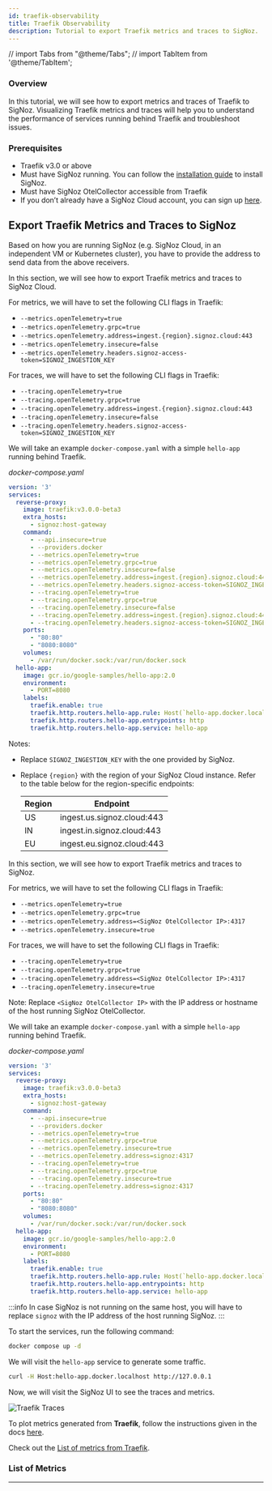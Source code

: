 ```yaml
---
id: traefik-observability
title: Traefik Observability
description: Tutorial to export Traefik metrics and traces to SigNoz.
---
```

// import Tabs from "@theme/Tabs";
// import TabItem from '@theme/TabItem';


### Overview

In this tutorial, we will see how to export metrics and traces of Traefik to SigNoz.
Visualizing Traefik metrics and traces will help you to understand the performance
of services running behind Traefik and troubleshoot issues.

### Prerequisites

- Traefik v3.0 or above
- Must have SigNoz running. You can follow the [installation guide][1] to install SigNoz.
- Must have SigNoz OtelCollector accessible from Traefik
- If you don’t already have a SigNoz Cloud account, you can sign up [here][4].

## Export Traefik Metrics and Traces to SigNoz

Based on how you are running SigNoz (e.g. SigNoz Cloud, in an independent VM or Kubernetes cluster),
you have to provide the address to send data from the above receivers.

<Tabs>
<TabItem value="signoz-cloud" label="SigNoz Cloud" default>

In this section, we will see how to export Traefik metrics and traces to SigNoz Cloud.

For metrics, we will have to set the following CLI flags in Traefik:

- `--metrics.openTelemetry=true`
- `--metrics.openTelemetry.grpc=true`
- `--metrics.openTelemetry.address=ingest.{region}.signoz.cloud:443`
- `--metrics.openTelemetry.insecure=false`
- `--metrics.openTelemetry.headers.signoz-access-token=SIGNOZ_INGESTION_KEY`

For traces, we will have to set the following CLI flags in Traefik:

- `--tracing.openTelemetry=true`
- `--tracing.openTelemetry.grpc=true`
- `--tracing.openTelemetry.address=ingest.{region}.signoz.cloud:443`
- `--tracing.openTelemetry.insecure=false`
- `--tracing.openTelemetry.headers.signoz-access-token=SIGNOZ_INGESTION_KEY`

We will take an example `docker-compose.yaml` with a simple `hello-app`
running behind Traefik.

_docker-compose.yaml_

```yaml {13-14,18-19}
version: '3'
services:
  reverse-proxy:
    image: traefik:v3.0.0-beta3
    extra_hosts:
      - signoz:host-gateway
    command:
      - --api.insecure=true
      - --providers.docker
      - --metrics.openTelemetry=true
      - --metrics.openTelemetry.grpc=true
      - --metrics.openTelemetry.insecure=false
      - --metrics.openTelemetry.address=ingest.{region}.signoz.cloud:443
      - --metrics.openTelemetry.headers.signoz-access-token=SIGNOZ_INGESTION_KEY
      - --tracing.openTelemetry=true
      - --tracing.openTelemetry.grpc=true
      - --tracing.openTelemetry.insecure=false
      - --tracing.openTelemetry.address=ingest.{region}.signoz.cloud:443
      - --tracing.openTelemetry.headers.signoz-access-token=SIGNOZ_INGESTION_KEY
    ports:
      - "80:80"
      - "8080:8080"
    volumes:
      - /var/run/docker.sock:/var/run/docker.sock
  hello-app:
    image: gcr.io/google-samples/hello-app:2.0
    environment:
      - PORT=8080
    labels:
      traefik.enable: true
      traefik.http.routers.hello-app.rule: Host(`hello-app.docker.localhost`)
      traefik.http.routers.hello-app.entrypoints: http
      traefik.http.routers.hello-app.service: hello-app
```

Notes:
- Replace `SIGNOZ_INGESTION_KEY` with the one provided by SigNoz.
- Replace `{region}` with the region of your SigNoz Cloud instance.
  Refer to the table below for the region-specific endpoints:

  | Region	| Endpoint                   |
  | ------- | -------------------------- |
  | US      | ingest.us.signoz.cloud:443 |
  | IN      | ingest.in.signoz.cloud:443 |
  | EU      | ingest.eu.signoz.cloud:443 |

</TabItem>
<TabItem value="self-host" label="Self-Host">

In this section, we will see how to export Traefik metrics and traces to SigNoz.

For metrics, we will have to set the following CLI flags in Traefik:

- `--metrics.openTelemetry=true`
- `--metrics.openTelemetry.grpc=true`
- `--metrics.openTelemetry.address=<SigNoz OtelCollector IP>:4317`
- `--metrics.openTelemetry.insecure=true`

For traces, we will have to set the following CLI flags in Traefik:

- `--tracing.openTelemetry=true`
- `--tracing.openTelemetry.grpc=true`
- `--tracing.openTelemetry.address=<SigNoz OtelCollector IP>:4317`
- `--tracing.openTelemetry.insecure=true`

Note: Replace `<SigNoz OtelCollector IP>` with the IP address or hostname of the host running SigNoz OtelCollector.

We will take an example `docker-compose.yaml` with a simple `hello-app`
running behind Traefik.

_docker-compose.yaml_

```yaml {13,17}
version: '3'
services:
  reverse-proxy:
    image: traefik:v3.0.0-beta3
    extra_hosts:
      - signoz:host-gateway
    command:
      - --api.insecure=true
      - --providers.docker
      - --metrics.openTelemetry=true
      - --metrics.openTelemetry.grpc=true
      - --metrics.openTelemetry.insecure=true
      - --metrics.openTelemetry.address=signoz:4317
      - --tracing.openTelemetry=true
      - --tracing.openTelemetry.grpc=true
      - --tracing.openTelemetry.insecure=true
      - --tracing.openTelemetry.address=signoz:4317
    ports:
      - "80:80"
      - "8080:8080"
    volumes:
      - /var/run/docker.sock:/var/run/docker.sock
  hello-app:
    image: gcr.io/google-samples/hello-app:2.0
    environment:
      - PORT=8080
    labels:
      traefik.enable: true
      traefik.http.routers.hello-app.rule: Host(`hello-app.docker.localhost`)
      traefik.http.routers.hello-app.entrypoints: http
      traefik.http.routers.hello-app.service: hello-app
```

:::info
In case SigNoz is not running on the same host, you will have to replace `signoz`
with the IP address of the host running SigNoz.
:::

</TabItem>
</Tabs>

To start the services, run the following command:

```bash
docker compose up -d
```

We will visit the `hello-app` service to generate some traffic.

```bash
curl -H Host:hello-app.docker.localhost http://127.0.0.1
```

Now, we will visit the SigNoz UI to see the traces and metrics.

![Traefik Traces](/img/docs/tutorial/traefik-traces.webp)

To plot metrics generated from **Traefik**, follow the instructions
given in the docs [here][2].

Check out the [List of metrics from Traefik][3].

### List of Metrics

<TraefikMetrics />

---

[1]: https://signoz.io/docs/install/
[2]: https://signoz.io/docs/userguide/dashboards/
[3]: #list-of-metrics
[4]: https://signoz.io/teams/
